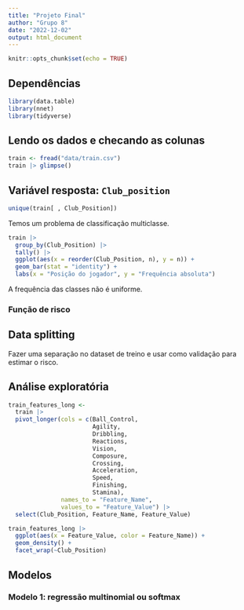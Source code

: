 ```yaml
---
title: "Projeto Final"
author: "Grupo 8"
date: "2022-12-02"
output: html_document
---
```


```r
knitr::opts_chunk$set(echo = TRUE)
```

## Dependências 

```r
library(data.table)
library(nnet)
library(tidyverse)
```

## Lendo os dados e checando as colunas

```r
train <- fread("data/train.csv")
train |> glimpse()
```

## Variável resposta: `Club_position`

```r
unique(train[ , Club_Position])
```

Temos um problema de classificação multiclasse.

```r
train |> 
  group_by(Club_Position) |> 
  tally() |> 
  ggplot(aes(x = reorder(Club_Position, n), y = n)) +
  geom_bar(stat = "identity") +
  labs(x = "Posição do jogador", y = "Frequência absoluta")
```

A frequência das classes não é uniforme.

### Função de risco

## Data splitting 

Fazer uma separação no dataset de treino e usar como validação para estimar o risco.

## Análise exploratória

```r
train_features_long <- 
  train |> 
  pivot_longer(cols = c(Ball_Control,
                        Agility,
                        Dribbling, 
                        Reactions, 
                        Vision, 
                        Composure, 
                        Crossing,
                        Acceleration, 
                        Speed,
                        Finishing,
                        Stamina),
               names_to = "Feature_Name", 
               values_to = "Feature_Value") |> 
  select(Club_Position, Feature_Name, Feature_Value)

train_features_long |> 
  ggplot(aes(x = Feature_Value, color = Feature_Name)) +
  geom_density() +
  facet_wrap(~Club_Position)
```

## Modelos 
### Modelo 1: regressão multinomial ou softmax

